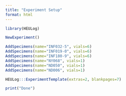 ```yaml
---
title: "Experiment Setup"
format: html
---
```


```r
library(HEULog)
```

```r
NewExperiment()
```

```r
AddSpecimens(name="INF032-5", vials=6)
AddSpecimens(name="INF019-0", vials=6)
AddSpecimens(name="INF180-9", vials=6)
AddSpecimens(name="NY068", vials=1)
AddSpecimens(name="ND050", vials=1)
AddSpecimens(name="ND006", vials=1)
```

```r
HEULog:::ExperimentTemplate(extras=2, blankpages=7)
```

```r
print("Done")
```

